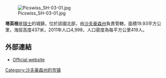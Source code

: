 {{Expand language|1=en|time=2020-07-05T12:52:23+00:00}}
{{Unreferenced|time=2020-07-05T12:52:23+00:00}}
[[Image:Picswiss_SH-03-01.jpg|right]]

'''塔英根'''是[[瑞士|瑞士]]的城鎮，位於該國北部，由[[沙夫豪森州|沙夫豪森州]]負責管轄，面積19.93平方公里，海拔高度437米，2011年人口4,998，人口密度為每平方公里419人。

==外部連結==
* [http://www.thayngen.ch Official website] {{Wayback|url=http://www.thayngen.ch/ |date=20110707003630 }}

{{Authority control}}
{{Switzerland-geo-stub}}
[[Category:沙夫豪森州的市镇|Category:沙夫豪森州的市镇]]